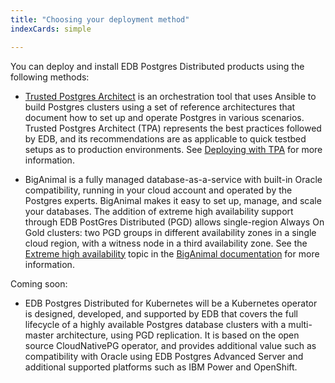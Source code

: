 ```yaml
---
title: "Choosing your deployment method"
indexCards: simple

---
```


You can deploy and install EDB Postgres Distributed products using the following methods:

- [Trusted Postgres Architect](/tpa/latest) is an orchestration tool that uses Ansible to build Postgres clusters using a set of reference architectures that document how to set up and operate Postgres in various scenarios. Trusted Postgres Architect (TPA) represents the best practices followed by EDB, and its recommendations are as applicable to quick testbed setups as to production environments. See [Deploying with TPA](tpa) for more information.

- BigAnimal is a fully managed database-as-a-service with built-in Oracle compatibility, running in your cloud account and operated by the Postgres experts. BigAnimal makes it easy to set up, manage, and scale your databases. The addition of extreme high availability support through EDB PostGres Distributed (PGD) allows single-region Always On Gold clusters: two PGD groups in different availability zones in a single cloud region, with a witness node in a third availability zone. See the [Extreme high availability](/biganimal/latest/overview/02_high_availability/#extreme-high-availability-beta) topic in the [BigAnimal documentation](/biganimal/latest) for more information.

Coming soon:

- EDB Postgres Distributed for Kubernetes will be a Kubernetes operator is designed, developed, and supported by EDB that covers the full lifecycle of a highly available Postgres database clusters with a multi-master architecture, using PGD replication. It is based on the open source CloudNativePG operator, and provides additional value such as compatibility with Oracle using EDB Postgres Advanced Server and additional supported platforms such as IBM Power and OpenShift.

